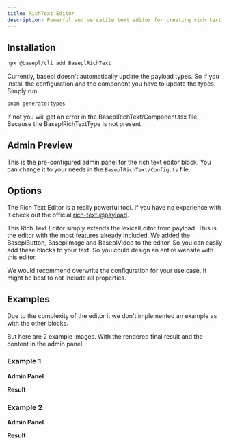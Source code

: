 ```yaml
---
title: RichText Editor
description: Powerful and versatile text editor for creating rich text content.
---
```


## Installation

```bash
npx @basepl/cli add BaseplRichText
```

Currently, basepl doesn't automatically update the payload types. So if you install the configuration and the component you have to update the types.\
Simply run

```bash
pnpm generate:types
```

If not you will get an error in the BaseplRichText/Component.tsx file. Because the BaseplRichTextType is not present.

## Admin Preview

This is the pre-configured admin panel for the rich text editor block.
You can change it to your needs in the `BaseplRichText/Config.ts` file.

<DocsImage imagePath='richtext-admin-layout1.png' alt='Layout options for the rich text editor block in the admin panel.' />

<DocsImage imagePath='richtext-admin-layout2.png' alt='Layout options for the rich text editor block in the admin panel with opened element list.' />

## Options 

The Rich Text Editor is a really powerful tool. If you have no experience with it check out the official [rich-text @payload](https://payloadcms.com/docs/fields/rich-text).

This Rich Text Editor simply extends the lexicalEditor from payload. This is the editor with the most features already included. We added the BaseplButton, BaseplImage and BaseplVideo to the editor. So you can easily add these blocks to your text.
So you could design an entire website with this editor.

We would recommend overwrite the configuration for your use case. It might be best to not include all properties. 

## Examples 

Due to the complexity of the editor it we don't implemented an example as with the other blocks. 

But here are 2 example images. With the rendered final result and the content in the admin panel. 

### Example 1
**Admin Panel**
<DocsImage imagePath='richtext-example-admin1.png' alt='Example of a rich text editor block in the admin panel.' />

**Result**
<DocsImage imagePath='richtext-example-result1.png' alt='Example of a rich text editor block in the admin panel.' />

### Example 2
**Admin Panel**
<DocsImage imagePath='richtext-example-admin2.png' alt='Example of a rich text editor block in the admin panel.' />

**Result**
<DocsImage imagePath='richtext-example-result2.png' alt='Example of a rich text editor block in the admin panel.' />